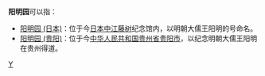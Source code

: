'''阳明园'''可以指：
* [[阳明园_(日本)|阳明园 (日本)]]：位于今[[日本|日本]][[中江藤树|中江藤树]]纪念馆内，以明朝大儒王阳明的号命名。
* [[阳明园_(贵阳)|阳明园 (贵阳)]]：位于今[[中华人民共和国|中华人民共和国]][[贵州省|贵州省]][[贵阳市|贵阳市]]，以纪念明朝大儒王阳明在贵州得道。

{{王阳明}}
{{disambig|Cat=三字建築物消歧義}}
[[Category:王守仁|Y]]